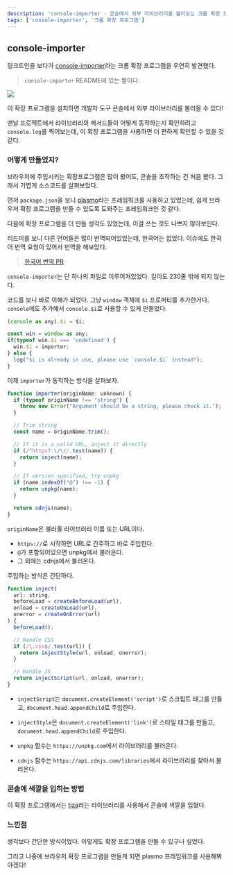 ```yaml
---
description: 'console-importer - 콘솔에서 외부 라이브러리를 불러오는 크롬 확장 프로그램을 분석해보자'
tags: ['console-importer', '크롬 확장 프로그램']
---
```


## console-importer

링크드인을 보다가 [console-importer](https://github.com/pd4d10/console-importer)라는 크롬 확장 프로그램을 우연히 발견했다.

> `console-importer` README에 있는 짤이다.

![](/log/23.11/11.04/example.gif)

이 확장 프로그램을 설치하면 개발자 도구 콘솔에서 외부 라이브러리를 불러올 수 있다!

맨날 프로젝트에서 라이브러리의 메서드들이 어떻게 동작하는지 확인하려고 `console.log`를 찍어보는데, 이 확장 프로그램을 사용하면 더 편하게 확인할 수 있을 것 같다.

### 어떻게 만들었지?

브라우저에 주입시키는 확장프로그램은 많이 봤어도, 콘솔을 조작하는 건 처음 봤다. 그래서 가볍게 소스코드를 살펴보았다.

먼저 `package.json`을 보니 [plasmo](https://github.com/PlasmoHQ/plasmo)라는 프레임워크를 사용하고 있었는데, 쉽게 브라우저 확장 프로그램을 만들 수 있도록 도와주는 프레임워크인 것 같다.

다음에 확장 프로그램을 더 만들 생각도 있었는데, 이걸 쓰는 것도 나쁘지 않아보인다.

리드미를 보니 다른 언어들은 많이 번역되어있었는데, 한국어는 없었다. 이슈에도 한국어 번역 요청이 있어서 번역을 해보았다.

> [한국어 번역 PR](https://github.com/PlasmoHQ/plasmo/pull/805)

`console-importer`는 단 하나의 파일로 이루어져있었다. 길이도 230줄 밖에 되지 않는다.

코드를 보니 바로 이해가 되었다. 그냥 `window` 객체에 `$i` 프로퍼티를 추가한거다.
`console`에도 추가해서 `console.$i`로 사용할 수 있게 만들었다.

```js
(console as any).$i = $i;

const win = window as any;
if(typeof win.$i === 'undefined') {
  win.$i = importer;
} else {
  log("$i is already in use, please use `console.$i` instead");
}
```

이제 `importer`가 동작하는 방식을 살펴보자.

```js
function importer(originName: unknown) {
  if (typeof originName !== "string") {
    throw new Error("Argument should be a string, please check it.");
  }

  // Trim string
  const name = originName.trim();

  // If it is a valid URL, inject it directly
  if (/^https?:\/\//.test(name)) {
    return inject(name);
  }

  // If version specified, try unpkg
  if (name.indexOf("@") !== -1) {
    return unpkg(name);
  }

  return cdnjs(name);
}
```

`originName`은 불러올 라이브러리 이름 또는 URL이다.

- `https://`로 시작하면 URL로 간주하고 바로 주입한다.
- `@`가 포함되어있으면 unpkg에서 불러온다.
- 그 외에는 cdnjs에서 불러온다.

주입하는 방식은 간단하다.

```js
function inject(
  url: string,
  beforeLoad = createBeforeLoad(url),
  onload = createOnLoad(url),
  onerror = createOnError(url)
) {
  beforeLoad();

  // Handle CSS
  if (/\.css$/.test(url)) {
    return injectStyle(url, onload, onerror);
  }

  // Handle JS
  return injectScript(url, onload, onerror);
}
```

- `injectScript`는 `document.createElement('script')`로 스크립트 태그를 만들고, `document.head.appendChild`로 주입한다.

- `injectStyle`은 `document.createElement('link')`로 스타일 태그를 만들고, `document.head.appendChild`로 주입한다.

- `unpkg` 함수는 `https://unpkg.com`에서 라이브러리를 불러온다.

- `cdnjs` 함수는 `https://api.cdnjs.com/libraries`에서 라이브러리를 찾아서 불러온다.

### 콘솔에 색깔을 입히는 방법

이 확장 프로그램에서는 [tiza](https://github.com/pd4d10/tiza)라는 라이브러리를 사용해서 콘솔에 색깔을 입혔다.

### 느낀점

생각보다 간단한 방식이었다. 이렇게도 확장 프로그램을 만들 수 있구나 싶었다.

그리고 나중에 브라우저 확장 프로그램을 만들게 되면 plasmo 프레임워크를 사용해봐야겠다!
